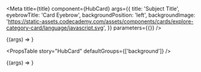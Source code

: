 

<Meta
  title={title}
  component={HubCard}
  args={{
    title: 'Subject Title',
    eyebrowTitle: 'Card Eyebrow',
    backgroundPosition: 'left',
    backgroundImage:
      'https://static-assets.codecademy.com/assets/components/cards/explore-category-card/language/javascript.svg',
  }}
  parameters={{}}
/>

<Canvas>
  <Story name="HubCard">{(args) => <HubCard {...args} />}</Story>
</Canvas>

<PropsTable story="HubCard" defaultGroups={['background']} />

<Canvas>
  <Story
    name="Background Right"
    args={{
      backgroundImage:
        'https://static-assets.codecademy.com/assets/components/cards/explore-category-card/subject/data-science.svg',
      backgroundPosition: 'right',
    }}
  >
    {(args) => <HubCard {...args} />}
  </Story>
</Canvas>
